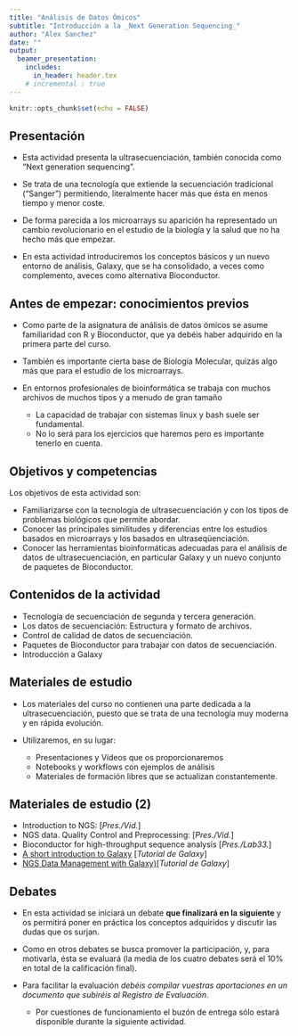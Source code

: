 ```yaml
---
title: "Análisis de Datos Ómicos"
subtitle: "Introducción a la _Next Generation Sequencing_"
author: "Alex Sanchez"
date: ""
output:
  beamer_presentation:
    includes:
      in_header: header.tex
    # incremental : true
---
```


```r
knitr::opts_chunk$set(echo = FALSE)
```


## Presentación

- Esta actividad presenta la ultrasecuenciación, también conocida como "Next generation sequencing". 

- Se trata de una tecnología que extiende la secuenciación tradicional ("Sanger") permitiendo, literalmente hacer más que ésta en menos tiempo y menor coste.

- De forma parecida a los microarrays su aparición ha representado un cambio revolucionario en el estudio de la biología y la salud que no ha hecho más que empezar.

- En esta actividad introduciremos los conceptos básicos y un nuevo entorno de análisis, Galaxy, que se ha consolidado, a veces como complemento, aveces como alternativa Bioconductor.

## Antes de empezar: conocimientos previos

-   Como parte de la asignatura de análisis de datos ómicos se asume familiaridad con R y Bioconductor, que ya debéis haber adquirido en la primera parte del curso.

- También es importante cierta base de Biología Molecular, quizás algo más que para el estudio de los microarrays.

- En entornos profesionales de bioinformática se trabaja con muchos archivos de muchos tipos y a menudo de gran tamaño
    - La capacidad de trabajar con sistemas linux y bash suele ser fundamental. 
    - No lo será para los ejercicios que haremos pero es importante tenerlo en cuenta.

## Objetivos y competencias

Los objetivos de esta actividad son:

- Familiarizarse con la tecnología de ultrasecuenciación y con los tipos de problemas biológicos que permite abordar.
- Conocer las principales similitudes y diferencias entre los estudios basados en microarrays y los basados en ultraseqüenciación.
- Conocer las herramientas bioinformáticas adecuadas para el análisis de datos de ultrasecuenciación, en particular Galaxy y un nuevo conjunto de paquetes de Bioconductor.

## Contenidos de la actividad

- Tecnología de secuenciación de segunda y tercera generación.
- Los datos de secuenciación: Estructura y formato de archivos.
- Control de calidad de datos de secuenciación.
- Paquetes de Bioconductor para trabajar con datos de secuenciación.
- Introducción a Galaxy

## Materiales de estudio

- Los materiales del curso no contienen una parte dedicada a la ultrasecuenciación, puesto que se trata de una tecnología muy moderna y en rápida evolución.

- Utilizaremos, en su lugar:
    - Presentaciones y Vídeos que os proporcionaremos
    - Notebooks y workflows con ejemplos de análisis
    - Materiales de formación libres que se actualizan constantemente.

## Materiales de estudio (2)

- Introduction to NGS: [_Pres./Vid._]
- NGS data. Quality Control and Preprocessing: [_Pres./Vid._]
- Bioconductor for high-throughput sequence analysis [_Pres./Lab33._]
- [A short introduction to Galaxy](https://training.galaxyproject.org/training-material/topics/introduction/tutorials/galaxy-intro-short/tutorial.html) [_Tutorial de Galaxy_]
- [NGS Data Management with Galaxy)](https://training.galaxyproject.org/training-material/topics/introduction/tutorials/galaxy-intro-ngs-data-managment/tutorial.html)[_Tutorial de Galaxy_]


## Debates

- En esta actividad se iniciará un debate __que finalizará en la siguiente__ y os permitirá poner en práctica los conceptos adquiridos y discutir las dudas que os surjan.

- Como en otros debates se busca promover la participación, y, para motivarla, ésta se evaluará (la media de los cuatro debates será el 10% en total de la calificación final).

- Para facilitar la evaluación _debéis compilar vuestras aportaciones en un documento que subiréis al Registro de Evaluación_.
  - Por cuestiones de funcionamiento el buzón de entrega sólo estará disponible durante la siguiente actividad.


